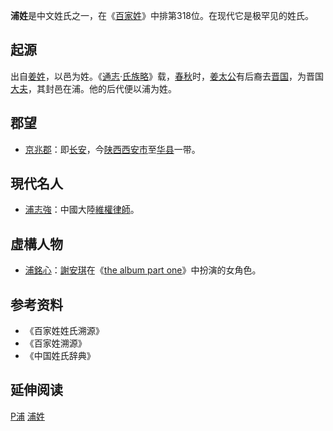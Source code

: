 {{姓氏
|姓氏=浦
|拼音=Pǔ
|中国大陆=Pu
|台湾=Pu
|香港=Po
|澳门=Pou
|新加坡=
|马来西亚=
|越南=Phổ
|韩国=
|反切=
|同音字=
|堂号=
|郡望=[[京兆郡|京兆郡]]
}}

'''浦姓'''是中文姓氏之一，在《[[百家姓|百家姓]]》中排第318位。在现代它是极罕见的姓氏。

== 起源 ==
出自[[姜姓|姜姓]]，以邑为姓。《[[通志|通志]]·[[氏族略|氏族略]]》载，[[春秋|春秋]]时，[[姜太公|姜太公]]有后裔去[[晋国|晋国]]，为晋国[[大夫|大夫]]，其封邑在浦。他的后代便以浦为姓。

== 郡望 ==
* [[京兆郡|京兆郡]]：即[[长安|长安]]，今[[陕西|陕西]][[西安市|西安市]]至[[华县|华县]]一带。

== 現代名人 ==
* [[浦志強|浦志強]]：中國大陸[[維權律師|維權律師]]。

== 虛構人物 ==
* [[浦銘心|浦銘心]]：[[謝安琪|謝安琪]]在《[[the_album_part_one|the album part one]]》中扮演的女角色。

== 参考资料 ==
{{Reflist|2}}
*《百家姓姓氏溯源》
*《百家姓溯源》
*《中国姓氏辞典》

== 延伸阅读 ==
{{Wikisource further reading}}

[[Category:漢姓|P浦]]
[[Category:浦姓|]]